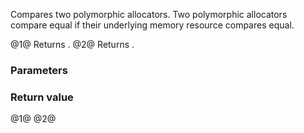 {{title|1=operator==,!={{small|(std::experimental::pmr::polymorphic_allocator)}}}}
{{cpp/experimental/lib extensions/pmr/polymorphic_allocator/navbar}}
{{dcl begin}}
{{dcl|1=
template&lt; class T1, class T2 &gt;
bool operator==( const polymorphic_allocator&lt;T1&gt;&amp; lhs, const polymorphic_allocator&lt;T2&gt;&amp; rhs ) noexcept;
}}
{{dcl|1=
template&lt; class T1, class T2 &gt;
bool operator!=( const polymorphic_allocator&lt;T1&gt;&amp; lhs, const polymorphic_allocator&lt;T2&gt;&amp; rhs ) noexcept;
}}
{{dcl end}}

Compares two polymorphic allocators. Two polymorphic allocators compare equal if their underlying memory resource compares equal.

@1@ Returns {{c|1=*lhs.resource() == *rhs.resource()}}.
@2@ Returns {{c|1=!(lhs == rhs)}}.

===Parameters===
{{par begin}}
{{par|lhs, rhs|polymorphic allocators to compare}}
{{par end}}

===Return value===
@1@ {{c|1=*lhs.resource() == *rhs.resource()}}
@2@ {{c|1=!(lhs == rhs)}}
